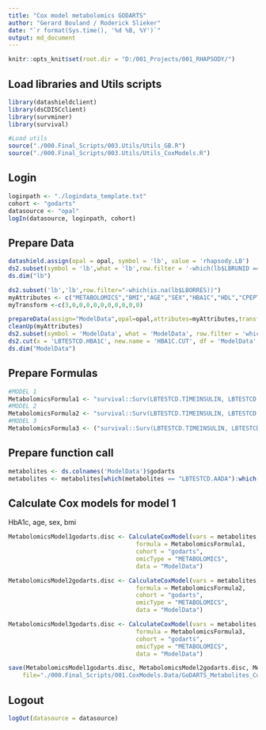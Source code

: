 ```yaml
---
title: "Cox model metabolomics GODARTS"
author: "Gerard Bouland / Roderick Slieker"
date: "`r format(Sys.time(), '%d %B, %Y')`"
output: md_document
---
```


```r
knitr::opts_knit$set(root.dir = "D:/001_Projects/001_RHAPSODY/")
```

## Load libraries and Utils scripts

```r
library(datashieldclient)
library(dsCDISCclient)
library(survminer)
library(survival)

#Load utils
source("./000.Final_Scripts/003.Utils/Utils_GB.R")
source("./000.Final_Scripts/003.Utils/Utils_CoxModels.R")
```

## Login

```r
loginpath <- "./logindata_template.txt"
cohort <- "godarts"
datasource <- "opal"
logIn(datasource, loginpath, cohort)
```

## Prepare Data

```r
datashield.assign(opal = opal, symbol = 'lb', value = 'rhapsody.LB')
ds2.subset(symbol = 'lb',what = 'lb',row.filter = '-which(lb$LBRUNID == "2")')
ds.dim("lb")

ds2.subset('lb','lb',row.filter="-which(is.na(lb$LBORRES))")
myAttributes <- c("METABOLOMICS","BMI","AGE","SEX","HBA1C","HDL","CPEPTIDE","DIABDUR","TIMEINSULIN","TIMEINSULINSTATUS","MEDICATION")
myTransform <-c(3,0,0,0,0,0,0,0,0,0,0)

prepareData(assign="ModelData",opal=opal,attributes=myAttributes,transformVector=myTransform, plusOne = TRUE)
cleanUp(myAttributes)
ds2.subset(symbol = 'ModelData', what = 'ModelData', row.filter = 'which(!is.na(ModelData$LBTESTCD.TIMEINSULINSTATUS))')
ds2.cut(x = 'LBTESTCD.HBA1C', new.name = 'HBA1C.CUT', df = 'ModelData', breaks = c(0,53,75,140), datasources = opal)
ds.dim("ModelData")
```



## Prepare Formulas
```r
#MODEL 1 
MetabolomicsFormula1 <- "survival::Surv(LBTESTCD.TIMEINSULIN, LBTESTCD.TIMEINSULINSTATUS) ~ %s + survival::strata(HBA1C.CUT) + age + sex + VSTESTCD.BMI"
#MODEL 2
MetabolomicsFormula2 <- "survival::Surv(LBTESTCD.TIMEINSULIN, LBTESTCD.TIMEINSULINSTATUS) ~ %s + survival::strata(HBA1C.CUT) + age + sex + VSTESTCD.BMI + LBTESTCD.HDL + LBTESTCD.CPEPTIDE"
#MODEL 3
MetabolomicsFormula3 <- ("survival::Surv(LBTESTCD.TIMEINSULIN, LBTESTCD.TIMEINSULINSTATUS) ~ %s + survival::strata(HBA1C.CUT) + age + sex + VSTESTCD.BMI + LBTESTCD.HDL + LBTESTCD.CPEPTIDE + DIABETESDURATION + glucoselowering")
```

## Prepare  function call
```r
metabolites <- ds.colnames('ModelData')$godarts
metabolites <- metabolites[which(metabolites == "LBTESTCD.AADA"):which(metabolites=="LBTESTCD.UDCA")]
```


## Calculate Cox models for model 1

HbA1c, age, sex, bmi

```r
MetabolomicsModel1godarts.disc <- CalculateCoxModel(vars = metabolites,
                                    formula = MetabolomicsFormula1,
                                    cohort = "godarts",
                                    omicType = "METABOLOMICS",
                                    data = "ModelData")
```

```r
MetabolomicsModel2godarts.disc <- CalculateCoxModel(vars = metabolites,
                                    formula = MetabolomicsFormula2,
                                    cohort = "godarts",
                                    omicType = "METABOLOMICS",
                                    data = "ModelData")
```


```r
MetabolomicsModel3godarts.disc <- CalculateCoxModel(vars = metabolites,
                                    formula = MetabolomicsFormula3,
                                    cohort = "godarts",
                                    omicType = "METABOLOMICS",
                                    data = "ModelData")
```

```r
save(MetabolomicsModel1godarts.disc, MetabolomicsModel2godarts.disc, MetabolomicsModel3godarts.disc, 
    file="./000.Final_Scripts/001.CoxModels.Data/GoDARTS_Metabolites_CoxModel_1_adjusted_disc.RData")
```

## Logout
```r
logOut(datasource = datasource)
```